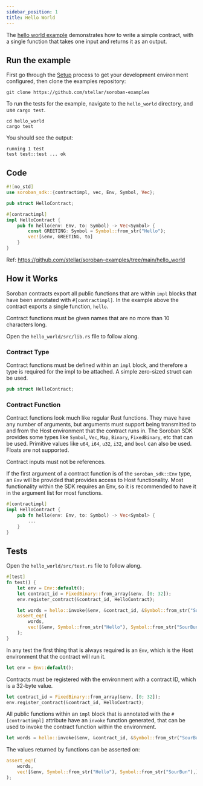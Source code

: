 ```yaml
---
sidebar_position: 1
title: Hello World
---
```


The [hello world example] demonstrates how to write a simple contract, with a
single function that takes one input and returns it as an output.

[hello world example]: https://github.com/stellar/soroban-examples/tree/main/hello_world

## Run the example

First go through the [Setup] process to get your development environment
configured, then clone the examples repository:

[Setup]: ../getting-started/setup.mdx

```
git clone https://github.com/stellar/soroban-examples
```

To run the tests for the example, navigate to the `hello_world` directory, and use `cargo test`.

```
cd hello_world
cargo test
```

You should see the output:

```
running 1 test
test test::test ... ok
```

## Code

```rust title="hello_world/src/lib.js"
#![no_std]
use soroban_sdk::{contractimpl, vec, Env, Symbol, Vec};

pub struct HelloContract;

#[contractimpl]
impl HelloContract {
    pub fn hello(env: Env, to: Symbol) -> Vec<Symbol> {
        const GREETING: Symbol = Symbol::from_str("Hello");
        vec![&env, GREETING, to]
    }
}
```
Ref: https://github.com/stellar/soroban-examples/tree/main/hello_world

## How it Works

Soroban contracts export all public functions that are within `impl` blocks that
have been annotated with `#[contractimpl]`. In the example above the contract
exports a single function, `hello`.

Contract functions must be given names that are no more than 10 characters long.

Open the `hello_world/src/lib.rs` file to follow along.

### Contract Type

Contract functions must be defined within an `impl` block, and therefore a type
is required for the impl to be attached. A simple zero-sized struct can be used.

```rust
pub struct HelloContract;
```

### Contract Function

Contract functions look much like regular Rust functions. They mave have any
number of arguments, but arguments must support being transmitted to and from
the Host environment that the contract runs in. The Soroban SDK provides some
types like `Symbol`, `Vec`, `Map`, `Binary`, `FixedBinary`, etc that can be
used. Primitive values like `u64`, `i64`, `u32`, `i32`, and `bool` can also be
used. Floats are not supported.

Contract inputs must not be references.

If the first argument of a contract function is of the `soroban_sdk::Env` type,
an `Env` will be provided that provides access to Host functionality. Most
functionality within the SDK requires an Env, so it is recommended to have it in
the argument list for most functions.

```rust
#[contractimpl]
impl HelloContract {
    pub fn hello(env: Env, to: Symbol) -> Vec<Symbol> {
        ...
    }
}
```

## Tests

Open the `hello_world/src/test.rs` file to follow along.

```rust title="hello_world/src/test.js"
#[test]
fn test() {
    let env = Env::default();
    let contract_id = FixedBinary::from_array(&env, [0; 32]);
    env.register_contract(&contract_id, HelloContract);

    let words = hello::invoke(&env, &contract_id, &Symbol::from_str("SourBun"));
    assert_eq!(
        words,
        vec![&env, Symbol::from_str("Hello"), Symbol::from_str("SourBun"),]
    );
}
```

In any test the first thing that is always required is an `Env`, which is the
Host environment that the contract will run it.

```rust
let env = Env::default();
```

Contracts must be registered with the environment with a contract ID, which is a
32-byte value.

```rust
let contract_id = FixedBinary::from_array(&env, [0; 32]);
env.register_contract(&contract_id, HelloContract);
```

All public functions within an `impl` block that is annotated with the
`#[contractimpl]` attribute have an `invoke` function generated, that can be
used to invoke the contract function within the environment.

```rust
let words = hello::invoke(&env, &contract_id, &Symbol::from_str("SourBun"));
```

The values returned by functions can be asserted on:
```rust
assert_eq!(
    words,
    vec![&env, Symbol::from_str("Hello"), Symbol::from_str("SourBun"),]
);
```
